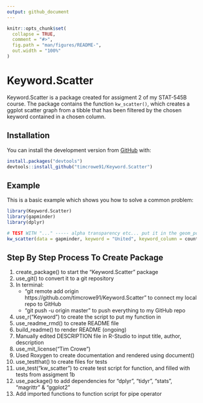 ```yaml
---
output: github_document
---
```


<!-- README.md is generated from README.Rmd. Please edit that file -->

```r
knitr::opts_chunk$set(
  collapse = TRUE,
  comment = "#>",
  fig.path = "man/figures/README-",
  out.width = "100%"
)
```

# Keyword.Scatter

<!-- badges: start -->
<!-- badges: end -->

Keyword.Scatter is a package created for assigment 2 of my STAT-545B course. The package contains the function `kw_scatter()`, which creates a ggplot scatter graph from a tibble that has been filtered by the chosen keyword contained in a chosen column.

## Installation

You can install the development version from [GitHub](https://github.com/) with:

```r
install.packages("devtools")
devtools::install_github("timcrowe91/Keyword.Scatter")
```


## Example

This is a basic example which shows you how to solve a common problem:

```r
library(Keyword.Scatter)
library(gapminder)
library(dplyr)

# TEST WITH "..." ----- alpha transparency etc... put it in the geom_point() ?
kw_scatter(data = gapminder, keyword = "United", keyword_column = country, x = lifeExp, y = gdpPercap)

```

## Step By Step Process To Create Package

1. create_package() to start the "Keyword.Scatter" package
2. use_git() to convert it to a git repository
3. In terminal:
    * "git remote add origin https://github.com/timcrowe91/Keyword.Scatter" to connect my local repo to GitHub
    * "git push -u origin master" to push everything to my GitHub repo
4. use_r("Keyword") to create the script to put my function in
5. use_readme_rmd() to create README file
6. build_readme() to render README (ongoing)
7. Manually edited DESCRIPTION file in R-Studio to input title, author, description
8. use_mit_license("Tim Crowe")
9. Used Roxygen to create documentation and rendered using document()
10. use_testthat() to create files for tests
11. use_test("kw_scatter") to create test script for function, and filled with tests from assigment 1b
12. use_package() to add dependencies for "dplyr", "tidyr", "stats", "magrittr" & "ggplot2"
13. Add imported functions to function script for pipe operator

